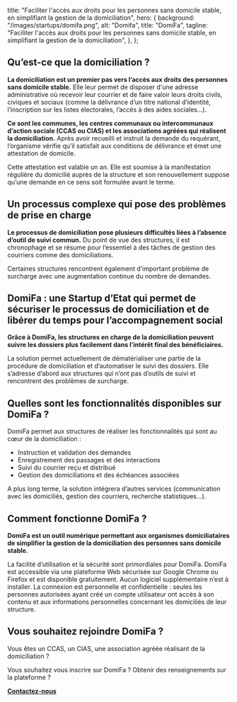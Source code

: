 
  title:
    "Faciliter l'accès aux droits pour les personnes sans domicile stable, en simplifiant la gestion de la domiciliation",
  hero: {
    background: "/images/startups/domifa.png",
    alt: "Domifa",
    title: "DomiFa",
    tagline:
      "Faciliter l'accès aux droits pour les personnes sans domicile stable, en simplifiant la gestion de la domiciliation",
  },
};

<LayoutArticle meta={meta} startup="domifa">

<!-- start content -->

## Qu’est-ce que la domiciliation ? 

**La domiciliation est un premier pas vers l’accès aux droits des personnes sans domicile stable.**
Elle leur permet de disposer d'une adresse administrative où recevoir leur courrier et de faire valoir leurs droits civils, civiques et sociaux (comme la délivrance d’un titre national d’identité, l’inscription sur les listes électorales, l’accès à des aides sociales…).

**Ce sont les communes, les centres communaux ou intercommunaux d’action sociale (CCAS ou CIAS) et les associations agréées qui réalisent la domiciliation.** Après avoir recueilli et instruit la demande du requérant, l’organisme vérifie qu’il satisfait aux conditions de délivrance et émet une attestation de domicile.

Cette attestation est valable un an. Elle est soumise à la manifestation régulière du domicilié auprès de la structure et son renouvellement suppose qu’une demande en ce sens soit formulée avant le terme.

## Un processus complexe qui pose des problèmes de prise en charge

**Le processus de domiciliation pose plusieurs difficultés liées à l’absence d’outil de suivi commun.** Du point de vue des structures, il est chronophage et se résume pour l’essentiel à des tâches de gestion des courriers comme des domiciliations. 

Certaines structures rencontrent également d’important problème de surcharge avec une augmentation continue du nombre de demandes. 

## DomiFa : une Startup d’Etat qui permet de sécuriser le processus de domiciliation et de libérer du temps pour l’accompagnement social

**Grâce à DomiFa, les structures en charge de la domiciliation peuvent suivre les dossiers plus facilement dans l’intérêt final des bénéficiaires.**

La solution permet actuellement de dématérialiser une partie de la procédure de domiciliation et d’automatiser le suivi des dossiers. Elle s’adresse d’abord aux structures qui n’ont pas d’outils de suivi et rencontrent des problèmes de surcharge.

## Quelles sont les fonctionnalités disponibles sur DomiFa ?

DomiFa permet aux structures de réaliser les fonctionnalités qui sont au cœur de la domiciliation :
- Instruction et validation des demandes
- Enregistrement des passages et des interactions 
- Suivi du courrier reçu et distribué
- Gestion des domiciliations et des échéances associées

A plus long terme, la solution intégrera d’autres services (communication avec les domiciliés, gestion des courriers, recherche statistiques…). 

## Comment fonctionne DomiFa ?

**DomiFa est un outil numérique permettant aux organismes domiciliataires de simplifier la gestion de la domiciliation des personnes sans domicile stable.**

La facilité d’utilisation et la sécurité sont primordiales pour DomiFa. 
DomiFa est accessible via une plateforme Web sécurisée sur Google Chrome ou Firefox et est disponible gratuitement. Aucun logiciel supplémentaire n’est à installer. La connexion est personnelle et confidentielle : seules les personnes autorisées ayant créé un compte utilisateur ont accès à son contenu et aux informations personnelles concernant les domiciliés de leur structure.

##  Vous souhaitez rejoindre DomiFa ?

Vous êtes un CCAS, un CIAS, une association agréée réalisant de la domiciliation ?

Vous souhaitez vous inscrire sur DomiFa ? Obtenir des renseignements sur la plateforme ?

**[Contactez-nous](mailto:contact.domifa@fabrique.social.gouv.fr)**

<!-- end content -->

</LayoutArticle>
